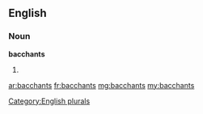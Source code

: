 ==English==

===Noun===
'''bacchants'''

# {{plural of|[[bacchant]]}}

[[Category:English plurals]]

[[ar:bacchants]]
[[fr:bacchants]]
[[mg:bacchants]]
[[my:bacchants]]